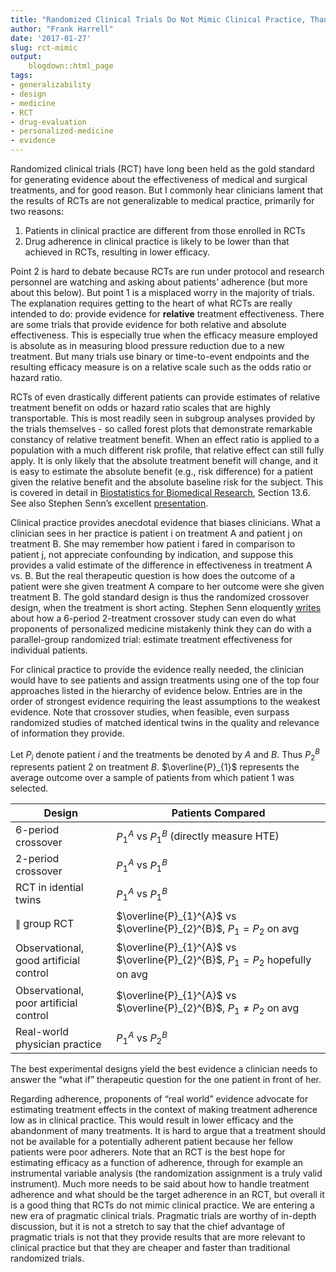 ```yaml
---
title: "Randomized Clinical Trials Do Not Mimic Clinical Practice, Thank Goodness"
author: "Frank Harrell"
date: '2017-01-27'
slug: rct-mimic
output:
    blogdown::html_page
tags:
- generalizability
- design
- medicine
- RCT
- drug-evaluation
- personalized-medicine
- evidence
---
```

Randomized clinical trials (RCT) have long been held as the gold standard for
generating evidence about the effectiveness of medical and surgical
treatments, and for good reason.  But I commonly hear clinicians lament
that the results of RCTs are not generalizable to medical practice,
primarily for two reasons:

1.  Patients in clinical practice are different from those enrolled in
    RCTs
2.  Drug adherence in clinical practice is likely to be lower than that
    achieved in RCTs, resulting in lower efficacy.

Point 2 is hard to debate because RCTs are run under protocol and
research personnel are watching and asking about patients' adherence
(but more about this below).  But point 1 is a misplaced worry in the
majority of trials.  The explanation requires getting to the heart of
what RCTs are really intended to do: provide evidence for **relative**
treatment effectiveness.  There are some trials that provide evidence
for both relative and absolute effectiveness.   This is especially true
when the efficacy measure employed is absolute as in measuring blood
pressure reduction due to a new treatment.  But many trials use binary
or time-to-event endpoints and the resulting efficacy measure is on a
relative scale such as the odds ratio or hazard ratio.

RCTs of even drastically different patients can provide estimates of
relative treatment benefit on odds or hazard ratio scales that are
highly transportable.  This is most readily seen in subgroup analyses
provided by the trials themselves - so called forest plots that
demonstrate remarkable constancy of relative treatment benefit.  When an
effect ratio is applied to a population with a much different risk
profile, that relative effect can still fully apply.  It is only likely
that the absolute treatment benefit will change, and it is easy to
estimate the absolute benefit (e.g., risk difference) for a patient
given the relative benefit and the absolute baseline risk for the
subject.   This is covered in detail in [Biostatistics for Biomedical
Research](http://fharrell.com/links), Section 13.6.  See also Stephen Senn's excellent [presentation](https://www.slideshare.net/StephenSenn1/real-world-modified).

Clinical practice provides anecdotal evidence that biases clinicians.
 What a clinician sees in her practice is patient i on treatment A and
patient j on treatment B.  She may remember how patient i fared in
comparison to patient j, not appreciate confounding by indication, and
suppose this provides a valid estimate of the difference in
effectiveness in treatment A vs. B.  But the real therapeutic question
is how does the outcome of a patient were she given treatment A compare
to her outcome were she given treatment B.  The gold standard design is
thus the randomized crossover design, when the treatment is short
acting.  Stephen Senn eloquently
[writes](http://onlinelibrary.wiley.com/doi/10.1002/sim.6739/abstract) about
how a 6-period 2-treatment crossover study can even do what proponents
of personalized medicine mistakenly think they can do with a
parallel-group randomized trial: estimate treatment effectiveness for
individual patients.

For clinical practice to provide the evidence really needed, the
clinician would have to see patients and assign treatments using one of
the top four approaches listed in the hierarchy of evidence below.
Entries are in the order of strongest evidence requiring the least
assumptions to the weakest evidence. Note that crossover studies, when
feasible, even surpass randomized studies of matched identical twins in
the quality and relevance of information they provide.

Let $P_{i}$ denote patient $i$ and the treatments be denoted by $A$
and $B$.  Thus $P_{2}^{B}$ represents patient 2 on treatment $B$.
$\overline{P}_{1}$ represents the average outcome over a sample of
patients from which patient 1 was selected.

| Design | Patients Compared 
-------- | ----------------- 
6-period crossover | $P_{1}^{A}$ vs $P_{1}^{B}$ (directly measure HTE)
2-period crossover | $P_{1}^{A}$ vs $P_{1}^{B}$
RCT in idential twins | $P_{1}^{A}$ vs $P_{1}^{B}$
$\parallel$ group RCT | $\overline{P}_{1}^{A}$ vs $\overline{P}_{2}^{B}$,  $P_{1}=P_{2}$ on avg
Observational, good artificial control | $\overline{P}_{1}^{A}$ vs  $\overline{P}_{2}^{B}$, $P_{1}=P_{2}$ hopefully on avg
Observational, poor artificial control | $\overline{P}_{1}^{A}$ vs $\overline{P}_{2}^{B}$, $P_{1}\neq P_{2}$ on avg
Real-world physician practice | $P_{1}^{A}$ vs $P_{2}^{B}$

The best experimental designs yield the best evidence a clinician needs
to answer the "what if" therapeutic question for the one patient in
front of her.

Regarding adherence, proponents of "real world" evidence advocate for
estimating treatment effects in the context of making treatment
adherence low as in clinical practice. This would result in lower
efficacy and the abandonment of many treatments. It is hard to argue
that a treatment should not be available for a potentially adherent
patient because her fellow patients were poor adherers. Note that an RCT
is the best hope for estimating efficacy as a function of adherence,
through for example an instrumental variable analysis (the randomization
assignment is a truly valid instrument). Much more needs to be said
about how to handle treatment adherence and what should be the target
adherence in an RCT, but overall it is a good thing that RCTs do not
mimic clinical practice.  We are entering a new era of pragmatic
clinical trials.  Pragmatic trials are worthy of in-depth discussion,
but it is not a stretch to say that the chief advantage of pragmatic
trials is not that they provide results that are more relevant to
clinical practice but that they are cheaper and faster than traditional
randomized trials.
